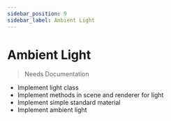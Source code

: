 ```yaml
---
sidebar_position: 9
sidebar_label: Ambient Light
---
```



# Ambient Light

<AmbientLightScene />

> Needs Documentation

- Implement light class
- Implement methods in scene and renderer for light 
- Implement simple standard material
- Implement ambient light
